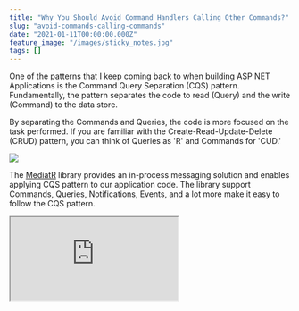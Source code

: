 ```yaml
---
title: "Why You Should Avoid Command Handlers Calling Other Commands?"
slug: "avoid-commands-calling-commands"
date: "2021-01-11T00:00:00.000Z"
feature_image: "/images/sticky_notes.jpg"
tags: []
---
```


One of the patterns that I keep coming back to when building ASP NET Applications is the Command Query Separation (CQS) pattern. Fundamentally, the pattern separates the code to read (Query) and the write (Command) to the data store.

By separating the Commands and Queries, the code is more focused on the task performed. If you are familiar with the Create-Read-Update-Delete (CRUD) pattern, you can think of Queries as 'R' and Commands for 'CUD.'

![](/images/cqrs_pattern.jpg)

The [MediatR](https://github.com/jbogard/MediatR) library provides an in-process messaging solution and enables applying CQS pattern to our application code. The library support Commands, Queries, Notifications, Events, and a lot more make it easy to follow the CQS pattern.

<iframe src="https://www.youtube.com/embed/XE1w52pNYr8" />

Let's see an example below of a Command handler for creating a new Order in an application.

The `CreateOrderCommand` is issued from the UI to create a new Order. The `CreateOrderHandler` handles this command and creates a new Order in the database, as shown below.

    public class CreateOrderHandler : IRequestHandler<CreateOrderCommand, Unit>
    {
        private readonly IMediator _mediator;
        private readonly OrderContext _context;
    
        public CreateOrderHandler(IMediator mediator, OrderContext context)
        {
            _mediator = mediator;
            _context = context;
        }
    
            public async Task<Unit> Handle(
                CreateOrderCommand request, CancellationToken cancellationToken)
        {
            var order = request.ToOrder();
    
            _context.Order.Add(order);
            await _context.SaveChangesAsync();
    
            return Unit.Value;
        }
    }
    

The Problem
-----------

Now let's say that when a new Order is created, we need to send a notification to the Shipping department and send an Email.

The easiest way to implement this, one might think, is to add in two more commands - `SendShippingNotificationCommand` and `SendOrderEmailCommand` and invoke these commands from the `CreatedOrderHandler` as shown below.

    public async Task<Unit> Handle(
        CreateOrderCommand request, CancellationToken cancellationToken)
    {
        var order = request.ToOrder(rep);
    
        _context.Order.Add(order);
        await _context.SaveChangesAsync();
    
        await _mediator.Send(new SendShippingNotificationCommand(order.Id));
        await _mediator.Send(new SendOrderEmailCommand(order.Id));
    
        return Unit.Value;
    }
    

It works for now. As we build the application, let's say there are other code ways to create a new Order. e.g.

_Converting a Quote to an Order_  
_Manual Approval for Quotes that are above a certain price threshold etc._

Now these actions are to be modeled as different Command handlers - `QuoteToOrderHandler`, `ApproveQuotePriceHandler` etc. These handlers can easily read the Quote object and update the necessary properties to make it an Order.

But what about the side effects of creating an order? Sending notification to Shipping and sending an email?

We have to duplicate the calls to send the respective commands in both handlers above and in any more that creates a new order.

More than duplicating the code, we also need to keep track of the business processes to perform any time a new Order is created. It soon becomes a mess and hard to track.

Let's see how we can fix it!

Raise Domain Events
-------------------

The problem with the above code is that it is coupling the action and reaction of creating a new Order. We can easily separate this using the concept of Events - Domain Events to be more precise.

When an order is created, we can publish an Event - `OrderCreatedEvent`

    public class OrderCreatedEvent: INotification
    {
        public OrderCreatedEvent(int id)
        {
            Id = id;
        }
    
        public int Id { get; }
    }
    

The handlers where an Order is created is no longer concerned about sending a shipping notification or email or anything else. All it does is to publish an event. This event is a Domain Event and is of importance to the business too.

If you notice the business talk, it will be When an Order is created, send a notification, an email, etc. So modeling our code as well around the event helps decouple these activities.

    public async Task<Unit> Handle(
        CreateOrderCommand request, CancellationToken cancellationToken)
    {
        var order = request.ToOrder(rep);
    
        _context.Order.Add(order);
        await _context.SaveChangesAsync();
    
        await _mediator.Publish(new OrderCreatedEvent(order.Id));
    
          return Unit.Value;
    }
    

For these Events, you can create zero or more handlers. The handlers can perform the business processes in reaction to the event.

In the below example, I have a single handler, which then invokes the other actions required when an Order is created.

    public class OrderCreatedEventHandler: INotificationHandler<OrderCreatedEvent>
    {
        public Task Handle(OrderCreatedEvent orderEvent, CancellationToken cancellationToken)
        {
                await _mediator.Send(new SendShippingNotificationCommand(order.Id));
                await _mediator.Send(new SendOrderEmailCommand(order.Id));
        }
    }
    

Depending on the application use-case, this can be split into multiple handlers and have each handler perform a specific action. MediatR supports different [Publish strategies](https://github.com/jbogard/MediatR/wiki#publish-strategies) that you can use.

With the code now decoupled using Events, we can raise an `OrderCreatedEvent` any time it happens and be assured that event handlers will invoke all the related business processes. We no longer have to duplicate this logic in multiple command handlers or track all the associated business processes.

So the next time you are invoking a command from another command handler, take a step back and think. Is there a Domain Event that to be extracted here? Raise that event and let that drive the business process associated with that event!

Avoid calling Commands from other Command Handlers!

_**Update:**_ Updated the pattern rightly to be CQS instead of CQRS as rightly pointed out by [David in the comments](http://disq.us/p/2i1jzgl).